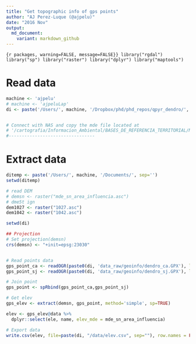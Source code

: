 ```yaml
---
title: "Get topographic info of gps points"
author: "AJ Perez-Luque (@ajpelu)"
date: "2016 Nov"
output:  
  md_document:
    variant: markdown_github
---
```


```{r packages, warning=FALSE, message=FALSE}}
library("rgdal")
library("sp")
library("raster")
library("dplyr")
library("maptools")
```


# Read data 
```r
machine <- 'ajpelu'
# machine <- 'ajpeluLap'
di <- paste('/Users/', machine, '/Dropbox/phd/phd_repos/qpyr_dendro/', sep='')


# Connect with NAS and copy the mde file located at 
# '/cartografia/Informacion_Ambiental/BASES_DE_REFERENCIA_TERRITORIAL/MDE_SN_AreaInfluecia_10m/mde_sn_area_influencia.asc' 
#---------------------------------
```


# Extract data
```r
ditemp <- paste('/Users/', machine, '/Documents/', sep='')
setwd(ditemp)

# read DEM 
# demsn <- raster("mde_sn_area_influencia.asc")
# dme5t ign 
dem1027 <- raster("1027.asc")
dem1042 <- raster("1042.asc")

setwd(di)

## Projection 
# Set projection(demsn)
crs(demsn) <- "+init=epsg:23030"


# Read points data 
gps_point_ca <- readOGR(paste0(di, 'data_raw/geoinfo/dendro_ca.GPX'), layer='waypoints', verbose = FALSE) 
gps_point_sj <- readOGR(paste0(di, 'data_raw/geoinfo/dendro_sj.GPX'), layer='waypoints', verbose = FALSE) 

# Join point 
gps_point <- spRbind(gps_point_ca,gps_point_sj)

# Get elev 
gps_elev <- extract(demsn, gps_point, method='simple', sp=TRUE)

elev <- gps_elev@data %>%
  dplyr::select(ele, name, elev_mde = mde_sn_area_influencia)

# Export data
write.csv(elev, file=paste(di, "/data/elev.csv", sep=""), row.names = FALSE)
```
